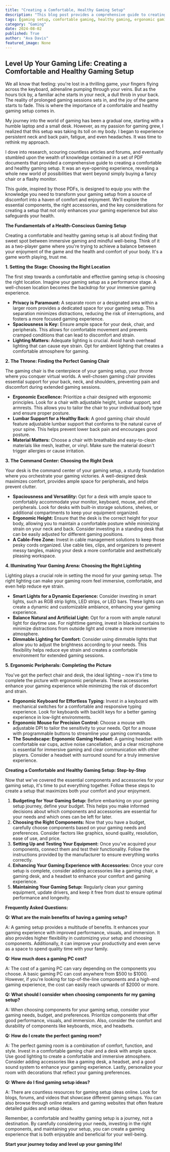 ```yaml
---
title: "Creating a Comfortable, Healthy Gaming Setup"
description: "This blog post provides a comprehensive guide to creating a comfortable and healthy gaming setup that prioritizes both gaming enjoyment and well-being.  Discover the essential components, accessories, and key considerations for transforming your gaming space into a haven of comfort and enjoyment."
tags: [gaming setup, comfortable gaming, healthy gaming, ergonomic gaming, gaming chair, gaming desk, gaming peripherals, lighting, gaming room, gaming tips, gamer health, gaming lifestyle]
category: "Gaming"
date: 2024-08-02
published: True
author: "Ava Davis"
featured_image: None
---
```


##  Level Up Your Gaming Life: Creating a Comfortable and Healthy Gaming Setup

We all know that feeling: you're lost in a thrilling game, your fingers flying across the keyboard, adrenaline pumping through your veins. But as the hours tick by, a familiar ache starts in your neck, a dull throb in your back. The reality of prolonged gaming sessions sets in, and the joy of the game starts to fade. This is where the importance of a comfortable and healthy gaming setup comes in. 

My journey into the world of gaming has been a gradual one, starting with a humble laptop and a small desk. However, as my passion for gaming grew, I realized that this setup was taking its toll on my body. I began to experience persistent neck and back pain, fatigue, and even headaches. It was time to rethink my approach. 

I dove into research, scouring countless articles and forums, and eventually stumbled upon the wealth of knowledge contained in a set of PDF documents that provided a comprehensive guide to creating a comfortable and healthy gaming setup. It was an eye-opening experience, revealing a whole new world of possibilities that went beyond simply buying a fancy chair or a flashy monitor.

This guide, inspired by those PDFs,  is designed to equip you with the knowledge you need to transform your gaming setup from a source of discomfort into a haven of comfort and enjoyment.  We'll explore the essential components, the right accessories, and the key considerations for creating a setup that not only enhances your gaming experience but also safeguards your health.  

**The Fundamentals of a Health-Conscious Gaming Setup**

Creating a comfortable and healthy gaming setup is all about finding that sweet spot between immersive gaming and mindful well-being. Think of it as a two-player game where you're trying to achieve a balance between your enjoyment of the game and the health and comfort of your body.  It's a game worth playing, trust me.

**1. Setting the Stage: Choosing the Right Location**

The first step towards a comfortable and effective gaming setup is choosing the right location. Imagine your gaming setup as a performance stage.  A well-chosen location becomes the backdrop for your immersive gaming experience.

* **Privacy is Paramount:**  A separate room or a designated area within a larger room provides a dedicated space for your gaming setup. This separation minimizes distractions, reducing the risk of interruptions, and fosters a more focused gaming experience.
* **Spaciousness is Key:** Ensure ample space for your desk, chair, and peripherals. This allows for comfortable movement and prevents cramped conditions that can lead to discomfort and strain.
* **Lighting Matters:** Adequate lighting is crucial. Avoid harsh overhead lighting that can cause eye strain. Opt for ambient lighting that creates a comfortable atmosphere for gaming.

**2. The Throne: Finding the Perfect Gaming Chair**

The gaming chair is the centerpiece of your gaming setup, your throne where you conquer virtual worlds. A well-chosen gaming chair provides essential support for your back, neck, and shoulders, preventing pain and discomfort during extended gaming sessions.

* **Ergonomic Excellence:**  Prioritize a chair designed with ergonomic principles. Look for a chair with adjustable height, lumbar support, and armrests. This allows you to tailor the chair to your individual body type and ensure proper posture.
* **Lumbar Support for a Healthy Back:** A good gaming chair should feature adjustable lumbar support that conforms to the natural curve of your spine.  This helps prevent lower back pain and encourages good posture.
* **Material Matters:** Choose a chair with breathable and easy-to-clean materials like mesh, leather, or vinyl. Make sure the material doesn't trigger allergies or cause irritation.

**3. The Command Center: Choosing the Right Desk**

Your desk is the command center of your gaming setup, a sturdy foundation where you orchestrate your gaming victories.  A well-designed desk maximizes comfort, provides ample space for peripherals, and helps prevent clutter.

* **Spaciousness and Versatility:**  Opt for a desk with ample space to comfortably accommodate your monitor, keyboard, mouse, and other peripherals. Look for desks with built-in storage solutions, shelves, or additional compartments to keep your equipment organized.
* **Ergonomic Height:** Ensure that the desk is the correct height for your body, allowing you to maintain a comfortable posture while minimizing strain on your neck and back.  Consider investing in a standing desk that can be easily adjusted for different gaming positions.
* **A Cable-Free Zone:**  Invest in cable management solutions to keep those pesky cords organized. Use cable ties, clips, and organizers to prevent messy tangles, making your desk a more comfortable and aesthetically pleasing workspace.

**4. Illuminating Your Gaming Arena: Choosing the Right Lighting**

Lighting plays a crucial role in setting the mood for your gaming setup.  The right lighting can make your gaming room feel immersive, comfortable, and even help reduce eye strain.

* **Smart Lights for a Dynamic Experience:**  Consider investing in smart lights, such as RGB strip lights, LED strips, or LED bars.  These lights can create a dynamic and customizable ambiance, enhancing your gaming experience.
* **Balance Natural and Artificial Light:**  Opt for a room with ample natural light for daytime use. For nighttime gaming, invest in blackout curtains to minimize distractions from outside light and create a more immersive atmosphere.
* **Dimmable Lighting for Comfort:**  Consider using dimmable lights that allow you to adjust the brightness according to your needs. This flexibility helps reduce eye strain and creates a comfortable environment for extended gaming sessions.

**5.  Ergonomic Peripherals:  Completing the Picture**

You've got the perfect chair and desk, the ideal lighting – now it's time to complete the picture with ergonomic peripherals. These accessories enhance your gaming experience while minimizing the risk of discomfort and strain.

* **Ergonomic Keyboard for Effortless Typing:** Invest in a keyboard with mechanical switches for a comfortable and responsive typing experience.  Look for keyboards with backlit keys for a better gaming experience in low-light environments.
* **Ergonomic Mouse for Precision Control:**  Choose a mouse with adjustable DPI to tailor the sensitivity to your needs.  Opt for a mouse with programmable buttons to streamline your gaming commands.
* **The Soundscape:  Ergonomic Gaming Headset:**  A gaming headset with comfortable ear cups, active noise cancellation, and a clear microphone is essential for immersive gaming and clear communication with other players.  Consider a headset with surround sound for a truly immersive experience.

**Creating a Comfortable and Healthy Gaming Setup:  Step-by-Step**

Now that we've covered the essential components and accessories for your gaming setup, it's time to put everything together.  Follow these steps to create a setup that maximizes both your comfort and your enjoyment.

1. **Budgeting for Your Gaming Setup:** Before embarking on your gaming setup journey, define your budget.  This helps you make informed decisions about which components and accessories are essential for your needs and which ones can be left for later.
2. **Choosing the Right Components:**  Now that you have a budget, carefully choose components based on your gaming needs and preferences. Consider factors like graphics, sound quality, resolution, ease of use, and price.
3. **Setting Up and Testing Your Equipment:**  Once you've acquired your components, connect them and test their functionality.  Follow the instructions provided by the manufacturer to ensure everything works correctly.
4. **Enhancing Your Gaming Experience with Accessories:**  Once your core setup is complete, consider adding accessories like a gaming chair, a gaming desk, and a headset to enhance your comfort and gaming experience.
5. **Maintaining Your Gaming Setup:**  Regularly clean your gaming equipment, update drivers, and keep it free from dust to ensure optimal performance and longevity.

**Frequently Asked Questions:**

**Q: What are the main benefits of having a gaming setup?**

A: A gaming setup provides a multitude of benefits. It enhances your gaming experience with improved performance, visuals, and immersion. It also provides higher flexibility in customizing your setup and choosing components. Additionally, it can improve your productivity and even serve as a space to spend quality time with your family.

**Q: How much does a gaming PC cost?**

A: The cost of a gaming PC can vary depending on the components you choose. A basic gaming PC can cost anywhere from $500 to $1000. However, if you're looking for top-of-the-line components and a high-end gaming experience, the cost can easily reach upwards of $2000 or more.

**Q: What should I consider when choosing components for my gaming setup?**

A: When choosing components for your gaming setup, consider your gaming needs, budget, and preferences.  Prioritize components that offer good performance, visuals, and immersion.  Also, consider the comfort and durability of components like keyboards, mice, and headsets.

**Q: How do I create the perfect gaming room?**

A: The perfect gaming room is a combination of comfort, function, and style.  Invest in a comfortable gaming chair and a desk with ample space.  Use good lighting to create a comfortable and immersive atmosphere. Consider adding accessories like a gaming desk, a headset, and a good sound system to enhance your gaming experience.  Lastly, personalize your room with decorations that reflect your gaming preferences.

**Q: Where do I find gaming setup ideas?**

A: There are countless resources for gaming setup ideas online. Look for blogs, forums, and videos that showcase different gaming setups.  You can also browse through online retailers and gaming websites that often feature detailed guides and setup ideas.

Remember, a comfortable and healthy gaming setup is a journey, not a destination.  By carefully considering your needs, investing in the right components, and maintaining your setup, you can create a gaming experience that is both enjoyable and beneficial for your well-being.  

**Start your journey today and level up your gaming life!** 